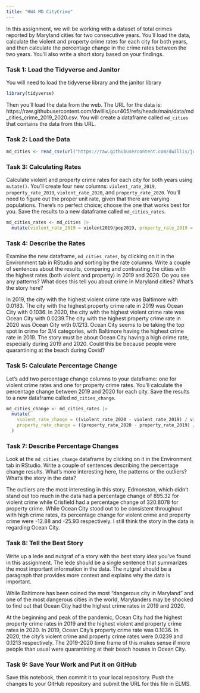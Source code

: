 ```yaml
---
title: "HW4 MD CityCrime"
---
```


In this assignment, we will be working with a dataset of total crimes reported by Maryland cities for two consecutive years. You'll load the data, calculate the violent and property crime rates for each city for both years, and then calculate the percentage change in the crime rates between the two years. You'll also write a short story based on your findings.

### Task 1: Load the Tidyverse and Janitor

You will need to load the tidyverse library and the janitor library

```r
library(tidyverse)
```

Then you'll load the data from the web. The URL for the data is: https://raw.githubusercontent.com/dwillis/jour405/refs/heads/main/data/md_cities_crime_2019_2020.csv. You will create a dataframe called `md_cities` that contains the data from this URL.

### Task 2: Load the Data

```r
md_cities <- read_csv(url("https://raw.githubusercontent.com/dwillis/jour405/refs/heads/main/data/md_cities_crime_2019_2020.csv"))
```
### Task 3: Calculating Rates

Calculate violent and property crime rates for each city for both years using `mutate()`. You'll create four new columns: `violent_rate_2019`, `property_rate_2019`, `violent_rate_2020`, and `property_rate_2020`. You'll need to figure out the proper unit rate, given that there are varying populations. There's no perfect choice; choose the one that works best for you. Save the results to a new dataframe called `md_cities_rates`.

```r
md_cities_rates <- md_cities |>
  mutate(violent_rate_2019 = violent2019/pop2019, property_rate_2019 = property2019/pop2019, violent_rate_2020 = violent2020/pop2020, property_rate_2020 = property2020/pop2020)
```

### Task 4: Describe the Rates

Examine the new dataframe, `md_cities_rates`, by clicking on it in the Environment tab in RStudio and sorting by the rate columns. Write a couple of sentences about the results, comparing and contrasting the cities with the highest rates (both violent and property) in 2019 and 2020. Do you see any patterns? What does this tell you about crime in Maryland cities? What's the story here?


In 2019, the city with the highest violent crime rate was Baltimore with 0.0183. The city with the highest property crime rate in 2019 was Ocean City with 0.1036. In 2020, the city with the highest violent crime rate was Ocean City with 0.0239.The city with the highest property crime rate in 2020 was Ocean City with 0.1213. Ocean City seems to be taking the top spot in crime for 3/4 categories, with Baltimore having the highest crime rate in 2019. The story must be about Ocean City having a high crime rate, especially during 2019 and 2020. Could this be because people were quarantining at the beach during Covid? 


### Task 5: Calculate Percentage Change

Let's add two percentage change columns to your dataframe: one for violent crime rates and one for property crime rates. You'll calculate the percentage change between 2019 and 2020 for each city. Save the results to a new dataframe called `md_cities_change`.

```r
md_cities_change <- md_cities_rates |> 
  mutate(
    violent_rate_change = ((violent_rate_2020 - violent_rate_2019) / violent_rate_2019) *100,
    property_rate_change = ((property_rate_2020 - property_rate_2019) / property_rate_2019) *100
  )
```

### Task 7: Describe Percentage Changes

Look at the `md_cities_change` dataframe by clicking on it in the Environment tab in RStudio. Write a couple of sentences describing the percentage change results. What's more interesting here, the patterns or the outliers? What's the story in the data?

The outliers are the most interesting in this story. Edmonston, which didn't stand out too much in the data had a percentage change of 895.32 for violent crime while Crisfield had a percentage change of 320.8078 for property crime. While Ocean City stood out to be consistent throughout with high crime rates, its percentage change for violent crime and property crime were -12.88 and -25.93 respectively. I still think the story in the data is regarding Ocean City. 


### Task 8: Tell the Best Story

Write up a lede and nutgraf of a story with the _best_ story idea you've found in this assignment. The lede should be a single sentence that summarizes the most important information in the data. The nutgraf should be a paragraph that provides more context and explains why the data is important.

While Baltimore has been coined the most "dangerous city in Maryland" and one of the most dangerous cities in the world, Marylanders may be shocked to find out that Ocean City had the highest crime rates in 2019 and 2020. 

At the beginning and peak of the pandemic, Ocean City had the highest property crime rates in 2019 and the highest violent and property crime rates in 2020. In 2019, Ocean City's property crime rate was 0.1036. In 2020, the city's violent crime and property crime rates were 0.0239 and 0.1213 respectively. The 2019-2020 time frame of this makes sense if more people than usual were quarantining at their beach houses in Ocean City. 

### Task 9: Save Your Work and Put it on GitHub

Save this notebook, then commit it to your local repository. Push the changes to your GitHub repository and submit the URL for this file in ELMS.

